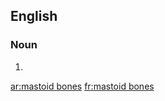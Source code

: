 ==English==

===Noun===
{{head|en|plural|head=[[mastoid]] [[bones]]}}

# {{plural of|mastoid bone|lang=en}}

[[ar:mastoid bones]]
[[fr:mastoid bones]]